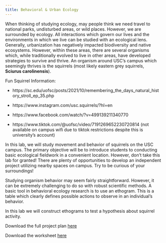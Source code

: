 ```yaml
---
title: Behavioral & Urban Ecology
---
```


When thinking of studying ecology, may people think we need travel to national parks, undisturbed areas, or wild places. However, we are surrounded by ecology. All interactions which govern our lives and the environments in which we live can be studied with an ecological lens. Generally, urbanization has negatively impacted biodiversity and native ecosystems. However, within these areas, there are several organisms which, while traditionally evolved to live in other areas, have developed strategies to survive and thrive. An organism around USC's campus which seemingly thrives is the squirrels (most likely eastern grey squirrels, **Sciurus carolinensis**).

Fun Squirrel Information:

-   https://sc.edu/uofsc/posts/2021/10/remembering_the_days_natural_history_stroll_ep_35.php

-   https://www.instagram.com/usc.squirrels/?hl=en

-   https://www.facebook.com/watch/?v=499139211340770

-   https://www.tiktok.com/@uofsc/video/7191269652230720814 (not available on campus wifi due to tiktok restrictions despite this is university's account)

In this lab, we will study movement and behavior of squirrels on the USC campus. The primary objective will be to introduce students to conducting basic ecological fieldwork in a convenient location. However, don't take this lab for granted! There are plenty of opportunities to develop an independent project utilizing nearby spaces on campus. Try to be curious of your surroundings!

Studying organism behavior may seem fairly straightforward. However, it can be extremely challenging to do so with robust scientific methods. A basic tool in behavioral ecology research is to use an ethogram. This is a table which clearly defines possible actions to observe in an individual's behavior.

In this lab we will construct ethograms to test a hypothesis about squirrel activity.

Download the full project plan [here](./docs/2023_WS1_ProjectPlan.pdf)

Download the worksheet [here](./docs/2023_WS1_Template.pdf)
